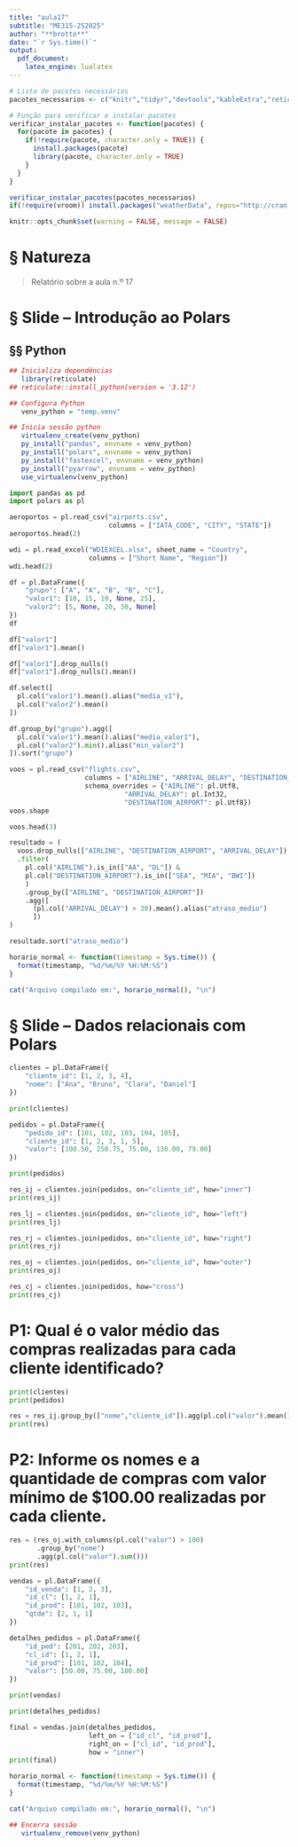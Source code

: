 ---
title: "aula17"
subtitle: "ME315-2S2025"
author: "**brotto**"
date: "`r Sys.time()`"
output:
  pdf_document:
    latex_engine: lualatex
---


```{r, include=FALSE}
# Lista de pacotes necessários
pacotes_necessarios <- c("knitr","tidyr","devtools","kableExtra","reticulate")

# Função para verificar e instalar pacotes
verificar_instalar_pacotes <- function(pacotes) {
  for(pacote in pacotes) {
    if(!require(pacote, character.only = TRUE)) {
      install.packages(pacote)
      library(pacote, character.only = TRUE)
    }
  }
}
```

```{r, include=FALSE}
verificar_instalar_pacotes(pacotes_necessarios)
if(!require(vroom)) install.packages("weatherData", repos="http://cran.us.r-project.org")
```

```{r setup, include=FALSE}
knitr::opts_chunk$set(warning = FALSE, message = FALSE)
```

\hfill\newline
# § Natureza

> Relatório sobre a aula n.º 17

\hfill\newline
# § Slide -- Introdução ao Polars

\hfill\newline
## §§ Python

>

```{r}
## Inicializa dependências
   library(reticulate)
## reticulate::install_python(version = '3.12')
```

```{r}
## Configura Python
   venv_python = "temp.venv"

## Inicia sessão python
   virtualenv_create(venv_python)
   py_install("pandas", envname = venv_python)
   py_install("polars", envname = venv_python)
   py_install("fastexcel", envname = venv_python)
   py_install("pyarrow", envname = venv_python)
   use_virtualenv(venv_python)
```

```{python}
import pandas as pd
import polars as pl

aeroportos = pl.read_csv("airports.csv",
                         columns = ["IATA_CODE", "CITY", "STATE"])
aeroportos.head(2)
```

```{python}
wdi = pl.read_excel("WDIEXCEL.xlsx", sheet_name = "Country",
                    columns = ["Short Name", "Region"])
wdi.head(2)
```

```{python}
df = pl.DataFrame({
    "grupo": ["A", "A", "B", "B", "C"],
    "valor1": [10, 15, 10, None, 25],
    "valor2": [5, None, 20, 30, None]
})
df
```

```{python}
df["valor1"]
df["valor1"].mean()
```

```{python}
df["valor1"].drop_nulls()
df["valor1"].drop_nulls().mean()
```

```{python}
df.select([
  pl.col("valor1").mean().alias("media_v1"),
  pl.col("valor2").mean()
])
```

```{python}
df.group_by("grupo").agg([
  pl.col("valor1").mean().alias("media_valor1"),
  pl.col("valor2").min().alias("min_valor2")
]).sort("grupo")
```

```{python}
voos = pl.read_csv("flights.csv",
                   columns = ["AIRLINE", "ARRIVAL_DELAY", "DESTINATION_AIRPORT"],
                   schema_overrides = {"AIRLINE": pl.Utf8,
                             "ARRIVAL_DELAY": pl.Int32,
                             "DESTINATION_AIRPORT": pl.Utf8})
voos.shape
```

```{python}
voos.head(3)
```

```{python}
resultado = (
  voos.drop_nulls(["AIRLINE", "DESTINATION_AIRPORT", "ARRIVAL_DELAY"])
  .filter(
    pl.col("AIRLINE").is_in(["AA", "DL"]) &
    pl.col("DESTINATION_AIRPORT").is_in(["SEA", "MIA", "BWI"])
    )
    .group_by(["AIRLINE", "DESTINATION_AIRPORT"])
    .agg([
      (pl.col("ARRIVAL_DELAY") > 30).mean().alias("atraso_medio")
      ])
)
```

```{python}
resultado.sort("atraso_medio")
```

```{r}
horario_normal <- function(timestamp = Sys.time()) {
  format(timestamp, "%d/%m/%Y %H:%M:%S")
}

cat("Arquivo compilado em:", horario_normal(), "\n")
```

\hfill\newline
# § Slide -- Dados relacionais com Polars

>

```{python}
clientes = pl.DataFrame({
    "cliente_id": [1, 2, 3, 4],
    "nome": ["Ana", "Bruno", "Clara", "Daniel"]
})

print(clientes)
```

```{python}
pedidos = pl.DataFrame({
    "pedido_id": [101, 102, 103, 104, 105],
    "cliente_id": [1, 2, 3, 1, 5],
    "valor": [100.50, 250.75, 75.00, 130.00, 79.00]
})

print(pedidos)
```

```{python}
res_ij = clientes.join(pedidos, on="cliente_id", how="inner")
print(res_ij)
```

```{python}
res_lj = clientes.join(pedidos, on="cliente_id", how="left")
print(res_lj)
```

```{python}
res_rj = clientes.join(pedidos, on="cliente_id", how="right")
print(res_rj)
```

```{python}
res_oj = clientes.join(pedidos, on="cliente_id", how="outer")
print(res_oj)
```

```{python}
res_cj = clientes.join(pedidos, how="cross")
print(res_cj)
```

# P1: Qual é o valor médio das compras realizadas para cada cliente identificado?

```{python}
print(clientes)
print(pedidos)
```

```{python}
res = res_ij.group_by(["nome","cliente_id"]).agg(pl.col("valor").mean())
print(res)
```

# P2: Informe os nomes e a quantidade de compras com valor mínimo de $100.00 realizadas por cada cliente.

```{python}
res = (res_oj.with_columns(pl.col("valor") > 100)
       .group_by("nome")
       .agg(pl.col("valor").sum()))
print(res)
```

```{python}
vendas = pl.DataFrame({
    "id_venda": [1, 2, 3],
    "id_cl": [1, 2, 1],
    "id_prod": [101, 102, 103],
    "qtde": [2, 1, 1]
})

detalhes_pedidos = pl.DataFrame({
    "id_ped": [201, 202, 203],
    "cl_id": [1, 2, 1],
    "id_prod": [101, 102, 104],
    "valor": [50.00, 75.00, 100.00]
})
```

```{python}
print(vendas)

print(detalhes_pedidos)
```

```{python}
final = vendas.join(detalhes_pedidos,
                    left_on = ["id_cl", "id_prod"],
                    right_on = ["cl_id", "id_prod"],
                    how = "inner")
print(final)
```

```{r}
horario_normal <- function(timestamp = Sys.time()) {
  format(timestamp, "%d/%m/%Y %H:%M:%S")
}

cat("Arquivo compilado em:", horario_normal(), "\n")
```

```{r, eval=FALSE}
## Encerra sessão
   virtualenv_remove(venv_python)
```








